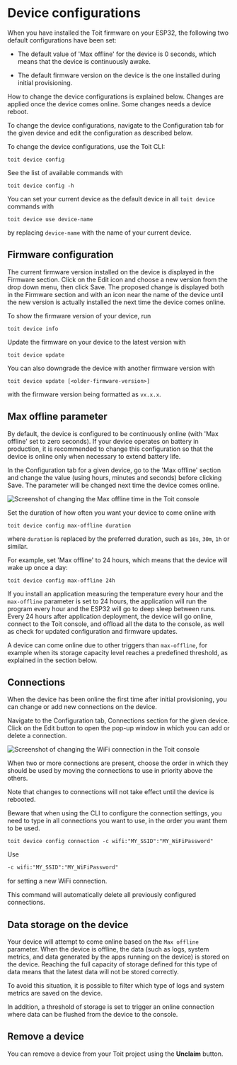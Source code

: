 
# Device configurations

When you have installed the Toit firmware on your ESP32, the following two default configurations have been set:

- The default value of 'Max offline' for the device is 0 seconds, which means that the device is continuously awake.

- The default firmware version on the device is the one installed during initial provisioning.

How to change the device configurations is explained below. Changes are applied once the device comes online. Some changes needs a device reboot.

<Tabs>
<Tab label="Console">

To change the device configurations, navigate to the Configuration tab for the given device and edit the configuration as described below.

</Tab>

<Tab label="CLI">
To change the device configurations, use the Toit CLI:

```shell
toit device config
```

See the list of available commands with

```shell
toit device config -h
```

You can set your current device as the default device in all `toit device` commands with

```shell
toit device use device-name
```

by replacing `device-name` with the name of your current device.

</Tab>
</Tabs>

## Firmware configuration

<Tabs>
<Tab label="Console">

The current firmware version installed on the device is displayed in the Firmware section. Click on the Edit icon and choose a new version from the drop down menu, then click Save.
The proposed change is displayed both in the Firmware section and with an icon near the name of the device until the new version is actually installed the next time the device comes online.

</Tab>
<Tab label="CLI">

To show the firmware version of your device, run

```shell
toit device info
```

Update the firmware on your device to the latest version with

```shell
toit device update
```

You can also downgrade the device with another firmware version with

`toit device update [<older-firmware-version>]`

with the firmware version being formatted as `vx.x.x`.

</Tab>
</Tabs>

## Max offline parameter

By default, the device is configured to be continuously online (with 'Max offline' set to zero seconds).
If your device operates on battery in production, it is recommended to change this configuration so that the device is online only when necessary to extend battery life.

<Tabs>
<Tab label="Console">

In the Configuration tab for a given device, go to the 'Max offline' section and change the value (using hours, minutes and seconds) before clicking Save. The parameter will be changed next time the device comes online.

<img src={MaxOfflineConfig} alt="Screenshot of changing the Max offline time in the Toit console" />

</Tab>
<Tab label="CLI">

Set the duration of how often you want your device to come online with

```shell
toit device config max-offline duration
```

where `duration` is replaced by the preferred duration, such as `10s`, `30m`, `1h` or similar.

For example, set 'Max offline' to 24 hours, which means that the device will wake up once a day:

```shell
toit device config max-offline 24h
```

</Tab>
</Tabs>

If you install an application measuring the temperature every hour and the `max-offline` parameter is set to 24 hours, the application will run the program every hour and the ESP32 will go to deep sleep between runs.
Every 24 hours after application deployment, the device will go online, connect to the Toit console, and offload all the data to the console, as well as check for updated configuration and firmware updates.

<Note>

A device can come online due to other triggers than `max-offline`, for example when its storage capacity level reaches a predefined threshold, as explained in the section below.

</Note>

## Connections

When the device has been online the first time after initial provisioning, you can change or add new connections on the device.

<Tabs>
<Tab label="Console">

Navigate to the Configuration tab, Connections section for the given device. Click on the Edit button to open the pop-up window in which you can add or delete a connection.

<img src={SetWifiConnections} alt="Screenshot of changing the WiFi connection in the Toit console" />

When two or more connections are present, choose the order in which they should be used by moving the connections to use in priority above the others.

Note that changes to connections will not take effect until the device is rebooted.

</Tab>
<Tab label="CLI">

Beware that when using the CLI to configure the connection settings, you need to type in all connections you want to use, in the order you want them to be used.

```shell
toit device config connection -c wifi:"MY_SSID":"MY_WiFiPassword"
```

Use

```txt
-c wifi:"MY_SSID":"MY_WiFiPassword"
```

for setting a new WiFi connection.

<Note>This command will automatically delete all previously configured connections.</Note>

</Tab>
</Tabs>

## Data storage on the device

Your device will attempt to come online based on the `Max offline` parameter.
When the device is offline, the data (such as logs, system metrics, and data generated by the apps running on the device) is stored on the device.
Reaching the full capacity of storage defined for this type of data means that the latest data will not be stored correctly.

To avoid this situation, it is possible to filter which type of logs and system metrics are saved on the device.

In addition, a threshold of storage is set to trigger an online connection where data can be flushed from the device to the console.

## Remove a device

You can remove a device from your Toit project using the **Unclaim** button.
